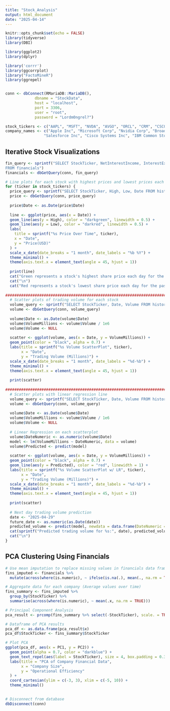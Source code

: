 ```yaml
---
title: "Stock_Analysis"
output: html_document
date: "2025-04-14"
---
```


```r
knitr::opts_chunk$set(echo = FALSE)
library(tidyverse)
library(DBI)

library(ggplot2)
library(dplyr)

library('corrr')
library(ggcorrplot)
library("FactoMineR")
library(ggrepel)


conn <- dbConnect(RMariaDB::MariaDB(), 
             dbname = "StockData", 
             host = "localhost", 
             port = 3306,
             user = "root",
             password = "Lordm0ngrel?")

stock_tickers <- c("AAPL", "MSFT", "NVDA", "AVGO", "ORCL", "CRM", "CSCO", "IBM", "ACN", "ADBE")
company_names <- c("Apple Inc", "Microsoft Corp", "Nvidia Corp", "Broadcom Inc", "Oracle Corp", 
                 "Salesforce Inc", "Cisco Systems Inc", "IBM Common Stock", "Accenture Plc", "Adobe Inc")
```

## Iterative Stock Visualizations
```r
fin_query <- sprintf("SELECT StockTicker, NetInterestIncome, InterestExpense, InterestIncome, NormalizedIncome, TotalExpenses, ReportedOperatingIncome, StockholderNetIncome, NetIncome, TaxProvision, PretaxIncome, OperatingIncome, OperatingExpense,   ResearchAndDevelopment, GrossProfit, CostOfRevenue, TotalRevenue, OperatingRevenue
FROM financials")
financials <- dbGetQuery(conn, fin_query)

# Line plots for each stock with highest prices and lowest prices each week
for (ticker in stock_tickers) {
  price_query <- sprintf("SELECT StockTicker, High, Low, Date FROM history WHERE StockTicker = '%s';", ticker)
  price <- dbGetQuery(conn, price_query)
  
  price$Date <- as.Date(price$Date)
  
  line <- ggplot(price, aes(x = Date)) +
  geom_line(aes(y = High), color = "darkgreen", linewidth = 0.5) +
  geom_line(aes(y = Low), color = "darkred", linewidth = 0.5) +
  labs(
    title = sprintf("%s Price Over Time", ticker),
    x = "Date",
    y = "Price(USD)"
  ) +
  scale_x_date(date_breaks = "1 month", date_labels = "%b %Y") +
  theme_minimal() +
  theme(axis.text.x = element_text(angle = 45, hjust = 1))
  
  print(line)
  cat("Green represents a stock's highest share price each day for the past year")
  cat("\n")
  cat("Red represents a stock's lowest share price each day for the past year")
  
################################################################################################################
  # Scatter plots of trading volume for each stock
  volume_query <- sprintf("SELECT StockTicker, Date, Volume FROM history WHERE StockTicker = '%s';", ticker)
  volume <- dbGetQuery(conn, volume_query)
  
  volume$Date <- as.Date(volume$Date)
  volume$VolumeMillions <- volume$Volume / 1e6
  volume$Volume <- NULL
  
  scatter <- ggplot(volume, aes(x = Date, y = VolumeMillions)) +
  geom_point(color = "black", alpha = 0.7) +
  labs(title = sprintf("%s Volume ScatterPlot", ticker),
       x = "Date",
       y = "Trading Volume (Millions)") +
  scale_x_date(date_breaks = "1 month", date_labels = "%d-%b") +
  theme_minimal() +
  theme(axis.text.x = element_text(angle = 45, hjust = 1))
  
  print(scatter)
  
############################################################################################################
  # Scatter plots with linear regression line
  volume_query <- sprintf("SELECT StockTicker, Date, Volume FROM history WHERE StockTicker = '%s';", ticker)
  volume <- dbGetQuery(conn, volume_query)
  
  volume$Date <- as.Date(volume$Date)
  volume$VolumeMillions <- volume$Volume / 1e6
  volume$Volume <- NULL
  
  # Linear Regression on each scatterplot
  volume$DateNumeric <- as.numeric(volume$Date)
  model <- lm(VolumeMillions ~ DateNumeric, data = volume)
  volume$Predicted <- predict(model)
  
  scatter <- ggplot(volume, aes(x = Date, y = VolumeMillions)) +
  geom_point(color = "black", alpha = 0.7) +
  geom_line(aes(y = Predicted), color = "red", linewidth = 1) +
  labs(title = sprintf("%s Volume ScatterPlot w/ LR", ticker),
       x = "Date",
       y = "Trading Volume (Millions)") +
  scale_x_date(date_breaks = "1 month", date_labels = "%d-%b") +
  theme_minimal() +
  theme(axis.text.x = element_text(angle = 45, hjust = 1))
  
  print(scatter)
  
  # Next day trading volume prediction
  date <- "2025-04-29"
  future_date <- as.numeric(as.Date(date))
  predicted_volume <- predict(model, newdata = data.frame(DateNumeric = future_date))
  cat(sprintf("Predicted trading volume for %s:", date), predicted_volume)
  cat("\n")
}

```

## PCA Clustering Using Financials
```r
# Use mean imputation to replace missing values in financials data frame
fins_imputed <- financials %>%
  mutate(across(where(is.numeric), ~ ifelse(is.na(.), mean(., na.rm = TRUE), .)))

# Aggregate data for each company (Average values over time)
fins_summary <- fins_imputed %>%
  group_by(StockTicker) %>%
  summarise(across(where(is.numeric), ~ mean(.x, na.rm = TRUE)))

# Principal Component Analysis
pca_result <- prcomp(fins_summary %>% select(-StockTicker), scale. = TRUE)

# Dataframe of PCA results
pca_df <- as.data.frame(pca_result$x)
pca_df$StockTicker <- fins_summary$StockTicker

# Plot PCA
ggplot(pca_df, aes(x = PC1, y = PC2)) +
  geom_point(alpha = 0.7, color = "darkblue") +
  geom_text_repel(aes(label = StockTicker), size = 4, box.padding = 0.35, point.padding = 0.3) +
  labs(title = "PCA of Company Financial Data",
       x = "Company Size",
       y = "Operational Efficiency"
  ) +
  coord_cartesian(ylim = c(-3, 3), xlim = c(-5, 10)) +
  theme_minimal()
  
```

```r
# Disconnect from database
dbDisconnect(conn)
```